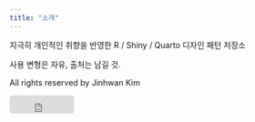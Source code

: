 ```yaml
---
title: "소개"
---
```

지극히 개인적인 취향을 반영한 R / Shiny / Quarto 디자인 패턴 저장소

사용 변형은 자유, 출처는 남길 것.

All rights reserved by Jinhwan Kim 

<iframe src="https://github.com/sponsors/jhk0530/button" title="Sponsor jhk0530" height="32" width="114" style="border: 0; border-radius: 6px;"></iframe>